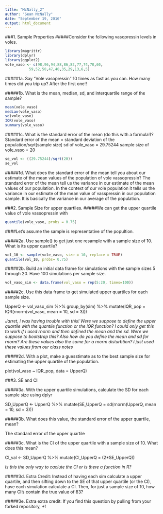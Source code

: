 ```yaml
---
title: "McNally_2"
author: "Sean McNally"
date: "September 19, 2016"
output: html_document
---
```


###1. Sample Properties
#####Consider the following vasopressin levels in voles.
```r
library(magrittr) 
library(dplyr) 
library(ggplot2) 
vole_vaso <- c(98,96,94,88,86,82,77,74,70,60,
           59,52,50,47,40,35,29,13,6,5)
```

#####1a. Say “Vole vasopressin” 10 times as fast as you can. How many times did you trip up?
After the first one!!

#####1b. What is the mean, median, sd, and interquartile range of the sample?
```r
mean(vole_vaso)
median(vole_vaso)
sd(vole_vaso)
IQR(vole_vaso)
summary(vole_vaso)
```

#####1c. What is the standard error of the mean (do this with a formula!)?
Standard error of the mean = standard deviation of the population/sqrt(sample size)
sd of vole_vaso = 29.75244
sample size of vole_vaso = 20
```r
se_vol <- ((29.75244)/sqrt(20))
se_vol
```

#####1d. What does the standard error of the mean tell you about our estimate of the mean values of the population of vole vassopressin?
The standard error of the mean tell us the variance in our estimate of the mean values of our population. In the context of our vole population it tells us the variance in our estimate of the mean value of vasspressin in our population sample. It is basically the variance in our average of the population.

###2. Sample Size for upper quartiles.
#####We can get the upper quartile value of vole vassopressin with
```r
quantile(vole_vaso, probs = 0.75)
```
####Let’s assume the sample is representative of the popultion.

#####2a. Use sample() to get just one resample with a sample size of 10. What is its upper quartile?
```r
vol_10 <- sample(vole_vaso, size = 10, replace = TRUE)
quantile(vol_10, probs= 0.75)
```

#####2b. Build an initial data frame for simulations with the sample sizes 5 through 20. Have 100 simulations per sample size.
```r
vol_vaso_sim <- data.frame(vol_vaso = rep(5:20, times=100))
```

#####2c. Use this data frame to get simulated upper quartiles for each sample size.

UpperQ <- vol_vaso_sim %>%
group_by(sim) %>%
mutate(IQR_pop = IQR(rnorm(vol_vaso, mean = 10, sd = 3)))

*Jarret, I was having trouble with this! Were we suppose to define the upper quartile with the quantile function or the IQR function? I could only get this to work if I used rnorm and then defined the mean and the sd. Were we suppose to bootstrap this? Also how do you define the mean and sd for rnorm? Are these values also the same for a rnorm disturbtion? I just used these values from our class notes*

#####2d. With a plot, make a guesstimate as to the best sample size for estimating the upper quartile of the population.

plot(vol_vaso ~ IQR_pop, data = UpperQ)

###3. SE and CI

#####3a. With the upper quartile simulations, calculate the SD for each sample size using dplyr

SD_UpperQ <- UpperQ %>%
mutate(SE_UpperQ = sd(rnorm(UpperQ, mean = 10, sd = 3)))

#####3b. What does this value, the standard error of the upper quartile, mean?

The standard error of the upper quartile 

#####3c. What is the CI of the upper quartile with a sample size of 10. What does this mean?

CI_val <- SD_UpperQ %>%
mutate(CI_UpperQ = (2*SE_UpperQ))

*Is this the only way to caclute the CI or is there a function in R?*

#####3d. Extra Credit: Instead of having each sim calculate a upper quartile, and then sifting down to the SE of that upper quartile (or the CI), have each simulation calculate a CI. Then, for just a sample size of 10, how many CI’s contain the true value of 83?

#####3e. Extra extra credit: If you find this question by pulling from your forked repository, +1


